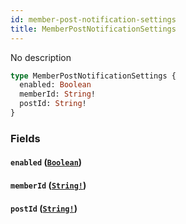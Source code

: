 ```yaml
---
id: member-post-notification-settings
title: MemberPostNotificationSettings
---
```


No description

```graphql
type MemberPostNotificationSettings {
  enabled: Boolean
  memberId: String!
  postId: String!
}
```

### Fields

#### `enabled` ([`Boolean`](/docs/graphql/scalars/boolean))

#### `memberId` ([`String!`](/docs/graphql/scalars/string))

#### `postId` ([`String!`](/docs/graphql/scalars/string))
